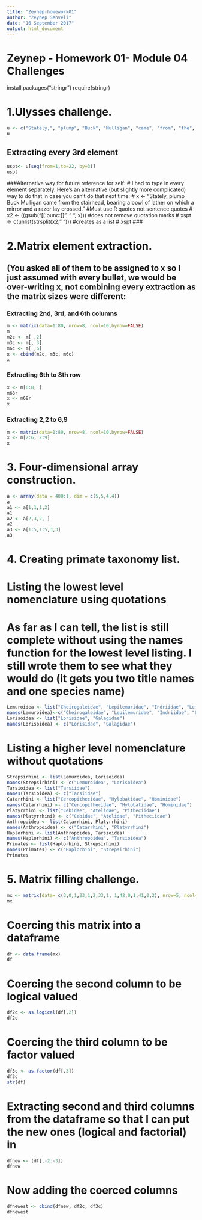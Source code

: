 ```yaml
---
title: "Zeynep-homework01"
author: "Zeynep Senveli"
date: "16 September 2017"
output: html_document
---
```


# Zeynep - Homework 01- Module 04 Challenges
install.packages("stringr")
require(stringr)

# 1.Ulysses challenge.
```r
u <- c("Stately,", "plump", "Buck", "Mulligan", "came", "from", "the", "stairhead,", "bearing", "a", "bowl", "of", "lather", "on", "which", "a", "mirror", "and", "a", "razor", "lay", "crossed")
u
```
## Extracting every 3rd element
```r
uspt<- u[seq(from=1,to=22, by=3)]
uspt
```
###Alternative way for future reference for self:
# I had to type in every element separately. Here's an alternative (but slightly more complicated) way to do that in case you can't do that next time:
# x <- "Stately, plump Buck Mulligan came from the stairhead, bearing a bowl of lather on which a mirror and a razor lay crossed." 
#Must use R quotes not sentence quotes
# x2 <- ((gsub("[[:punc:]]", " ", x)))
#does not remove quotation marks
# xspt <- c(unlist(strsplit(x2," "))) 
#creates as a list
# xspt
### 

# 2.Matrix element extraction.
## (You asked all of them to be assigned to x so I just assumed with every bullet, we would be over-writing x, not combining every extraction as the matrix sizes were different:
### Extracting 2nd, 3rd, and 6th columns
```r
m <- matrix(data=1:80, nrow=8, ncol=10,byrow=FALSE)
m
m2c <- m[ ,2]
m3c <- m[, 3]
m6c <- m[ ,6]
x <- cbind(m2c, m3c, m6c)
x
```
### Extracting 6th to 8th row
```r
x <- m[6:8, ]
m68r
x <- m68r
x
```
### Extracting 2,2 to 6,9
```r
m <- matrix(data=1:80, nrow=8, ncol=10,byrow=FALSE)
x <- m[2:6, 2:9]
x
```
# 3. Four-dimensional array construction. 
```r
a <- array(data = 400:1, dim = c(5,5,4,4))
a
a1 <- a[1,1,1,2]
a1
a2 <- a[2,3,2, ]
a2
a3 <- a[1:5,1:5,3,3]
a3
```
# 4. Creating primate taxonomy list.
# Listing the lowest level nomenclature using quotations
# As far as I can tell, the list is still complete without using the names function for the lowest level listing. I still wrote them to see what they would do (it gets you two title names and one species name)
```r
Lemuroidea <- list("Cheirogaleidae", "Lepilemuridae", "Indriidae", "Lemuridae", "Daubentoniidae")
names(Lemuroidea)<-c("Cheirogaleidae", "Lepilemuridae", "Indriidae", "Lemuridae", "Daubentoniidae")
Lorisoidea <- list("Lorisidae", "Galagidae")
names(Lorisoidea) <- c("Lorisidae", "Galagidae")
```
# Listing a higher level nomenclature without quotations
```r
Strepsirhini <- list(Lemuroidea, Lorisoidea)
names(Strepsirhini) <- c("Lemuroidea", "Lorisoidea")
Tarsioidea <- list("Tarsiidae")
names(Tarsioidea) <- c("Tarsiidae")
Catarrhini <- list("Cercopithecidae", "Hylobatidae", "Hominidae")
names(Catarrhini) <- c("Cercopithecidae", "Hylobatidae", "Hominidae")
Platyrrhini <- list("Cebidae", "Atelidae", "Pitheciidae")
names(Platyrrhini) <- c("Cebidae", "Atelidae", "Pitheciidae")
Anthropoidea <- list(Catarrhini, Platyrrhini)
names(Anthropoidea) <- c("Catarrhini", "Platyrrhini")
Haplorhini <- list(Anthropoidea, Tarsioidea)
names(Haplorhini) <- c("Anthropoidea", "Tarsioidea")
Primates <- list(Haplorhini, Strepsirhini)
names(Primates) <- c("Haplorhini", "Strepsirhini")
Primates
```

# 5. Matrix filling challenge.
```r
mx <- matrix(data= c(3,0,1,23,1,2,33,1, 1,42,0,1,41,0,2), nrow=5, ncol=3, byrow = TRUE)
mx
```
# Coercing this matrix into a dataframe
```r
df <- data.frame(mx)
df
```
# Coercing the second column to be logical valued
```r
df2c <- as.logical(df[,2])
df2c
```
# Coercing the third column to be factor valued
```r
df3c <- as.factor(df[,3])
df3c
str(df)
```
# Extracting second and third columns from the dataframe so that I can put the new ones (logical and factorial) in
```r
dfnew <- (df[,-2:-3])
dfnew
```
# Now adding the coerced columns
```r
dfnewest <- cbind(dfnew, df2c, df3c)
dfnewest
```